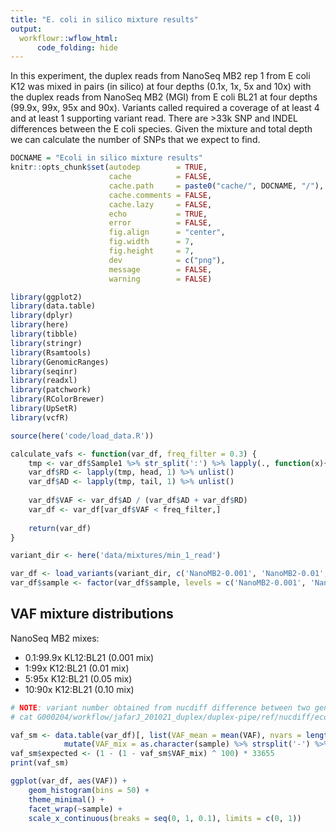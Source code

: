 ```yaml
---
title: "E. coli in silico mixture results"
output:
  workflowr::wflow_html:
      code_folding: hide
---
```


In this experiment, the duplex reads from NanoSeq MB2 rep 1 from E coli K12 was mixed in pairs (in silico) at four depths (0.1x, 1x, 5x and 10x) with the duplex reads from NanoSeq MB2 (MGI) from E coli BL21 at four depths (99.9x, 99x, 95x and 90x). Variants called required a coverage of at least 4 and at least 1 supporting variant read. There are >33k SNP and INDEL differences between the E coli species. Given the mixture and total depth we can calculate the number of SNPs that we expect to find.

```r
DOCNAME = "Ecoli in silico mixture results"
knitr::opts_chunk$set(autodep        = TRUE,
                      cache          = FALSE,
                      cache.path     = paste0("cache/", DOCNAME, "/"),
                      cache.comments = FALSE,
                      cache.lazy     = FALSE,
                      echo           = TRUE,
                      error          = FALSE,
                      fig.align      = "center",
                      fig.width      = 7,
                      fig.height     = 7,
                      dev            = c("png"),
                      message        = FALSE,
                      warning        = FALSE)
```


```r
library(ggplot2)
library(data.table)
library(dplyr)
library(here)
library(tibble)
library(stringr)
library(Rsamtools)
library(GenomicRanges)
library(seqinr)
library(readxl)
library(patchwork)
library(RColorBrewer)
library(UpSetR)
library(vcfR)
```


```r
source(here('code/load_data.R'))

calculate_vafs <- function(var_df, freq_filter = 0.3) {
    tmp <- var_df$Sample1 %>% str_split(':') %>% lapply(., function(x){as.numeric(x[5:6])}) 
    var_df$RD <- lapply(tmp, head, 1) %>% unlist()
    var_df$AD <- lapply(tmp, tail, 1) %>% unlist()
    
    var_df$VAF <- var_df$AD / (var_df$AD + var_df$RD)
    var_df <- var_df[var_df$VAF < freq_filter,]
    
    return(var_df)
}
```


```r
variant_dir <- here('data/mixtures/min_1_read')
```


```r
var_df <- load_variants(variant_dir, c('NanoMB2-0.001', 'NanoMB2-0.01', 'NanoMB2-0.05', 'NanoMB2-0.10')) %>% calculate_vafs()
var_df$sample <- factor(var_df$sample, levels = c('NanoMB2-0.001', 'NanoMB2-0.01', 'NanoMB2-0.05', 'NanoMB2-0.10'))
```


## VAF mixture distributions

NanoSeq MB2 mixes:

- 0.1:99.9x KL12:BL21 (0.001 mix)
- 1:99x K12:BL21 (0.01 mix)
- 5:95x K12:BL21 (0.05 mix)
- 10:90x K12:BL21 (0.10 mix)


```r
# NOTE: variant number obtained from nucdiff difference between two genomes
# cat G000204/workflow/jafarJ_201021_duplex/duplex-pipe/ref/nucdiff/ecoli_BL21_vs_ATCCecoli_BL21_vs_ATCC_1.snps | cut -f 1-2 | grep -v "\." | cut -f 1 | sort | uniq | wc -l

vaf_sm <- data.table(var_df)[, list(VAF_mean = mean(VAF), nvars = length(POS)), by=sample] %>%
            mutate(VAF_mix = as.character(sample) %>% strsplit('-') %>% lapply(last) %>% unlist() %>% as.numeric())
vaf_sm$expected <- (1 - (1 - vaf_sm$VAF_mix) ^ 100) * 33655
print(vaf_sm)

ggplot(var_df, aes(VAF)) +
    geom_histogram(bins = 50) +
    theme_minimal() +
    facet_wrap(~sample) +
    scale_x_continuous(breaks = seq(0, 1, 0.1), limits = c(0, 1))
```

